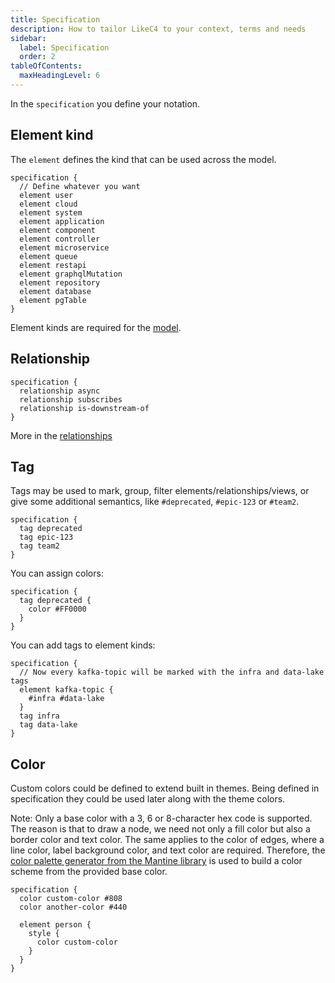 ```yaml
---
title: Specification
description: How to tailor LikeC4 to your context, terms and needs
sidebar: 
  label: Specification
  order: 2
tableOfContents:
  maxHeadingLevel: 6  
---
```


In the `specification` you define your notation.

## Element kind

The `element` defines the kind that can be used across the model.

```likec4 copy
specification {
  // Define whatever you want
  element user
  element cloud
  element system
  element application
  element component
  element controller
  element microservice
  element queue
  element restapi
  element graphqlMutation
  element repository
  element database
  element pgTable
}
```

Element kinds are required for the [model](/dsl/model).

## Relationship

```likec4
specification {
  relationship async
  relationship subscribes
  relationship is-downstream-of
}
```

More in the [relationships](/dsl/relationships/#relationship-kinds)

## Tag

Tags may be used to mark, group, filter elements/relationships/views, or give some additional semantics, like `#deprecated`, `#epic-123` or `#team2`.

```likec4
specification {
  tag deprecated
  tag epic-123
  tag team2
}
```

You can assign colors:

```likec4
specification {
  tag deprecated {
    color #FF0000
  }
}
```

You can add tags to element kinds:

```likec4
specification {
  // Now every kafka-topic will be marked with the infra and data-lake tags
  element kafka-topic {
    #infra #data-lake
  }
  tag infra
  tag data-lake
}
```

## Color

Custom colors could be defined to extend built in themes. Being defined in specification they could be used later along with the theme colors.

Note: Only a base color with a 3, 6 or 8-character hex code is supported. The reason is that to draw a node, we need not only a fill color but also a border color and text color. The same applies to the color of edges, where a line color, label background color, and text color are required. Therefore, the [color palette generator from the Mantine library](https://mantine.dev/colors-generator/) is used to build a color scheme from the provided base color.

```likec4
specification {
  color custom-color #808
  color another-color #440

  element person {
    style {
      color custom-color
    }
  }
}
``` 
